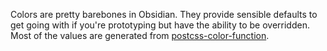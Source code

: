 
Colors are pretty barebones in Obsidian. They provide sensible defaults to get going with if you're prototyping but have the ability to be overridden. Most of the values are generated from [postcss-color-function](https://github.com/postcss/postcss-color-function).

<Snippet component={Colors} snippet={snippet} />
